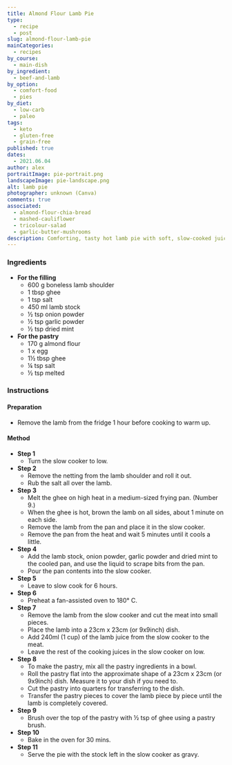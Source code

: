```yaml
---
title: Almond Flour Lamb Pie
type:
  - recipe
  - post
slug: almond-flour-lamb-pie
mainCategories:
  - recipes
by_course:
  - main-dish
by_ingredient:
  - beef-and-lamb
by_option:
  - comfort-food
  - pies
by_diet:
  - low-carb
  - paleo
tags:
  - keto
  - gluten-free
  - grain-free
published: true
dates:
  - 2021.06.04
author: alex
portraitImage: pie-portrait.png
landscapeImage: pie-landscape.png
alt: lamb pie
photographer: unknown (Canva)
comments: true
associated:
  - almond-flour-chia-bread
  - mashed-cauliflower
  - tricolour-salad
  - garlic-butter-mushrooms
description: Comforting, tasty hot lamb pie with soft, slow-cooked juicy meat inside and crusty, crumbly pastry outside smothered with a hearty gravy. The adults liked it.
---
```


<Ingredients>

### Ingredients

- **For the filling**
  - 600 g boneless lamb shoulder
  - 1 tbsp ghee
  - 1 tsp salt
  - 450 ml lamb stock
  - ½ tsp onion powder
  - ½ tsp garlic powder
  - ½ tsp dried mint
- **For the pastry**
  - 170 g almond flour
  - 1 x egg
  - 1½ tbsp ghee
  - ¼ tsp salt
  - ½ tsp melted

</Ingredients>

<Instructions>

### Instructions

#### Preparation

- Remove the lamb from the fridge 1 hour before cooking to warm up.

#### Method

- **Step 1**
  - Turn the slow cooker to low.
- **Step 2**
  - Remove the netting from the lamb shoulder and roll it out.
  - Rub the salt all over the lamb.
- **Step 3**
  - Melt the ghee on high heat in a medium-sized frying pan. (Number 9.)
  - When the ghee is hot, brown the lamb on all sides, about 1 minute on each side.
  - Remove the lamb from the pan and place it in the slow cooker.
  - Remove the pan from the heat and wait 5 minutes until it cools a little.
- **Step 4**
  - Add the lamb stock, onion powder, garlic powder and dried mint to the cooled pan, and use the liquid to scrape bits from the pan.
  - Pour the pan contents into the slow cooker.
- **Step 5**
  - Leave to slow cook for 6 hours.
- **Step 6**
  - Preheat a fan-assisted oven to 180° C.
- **Step 7**
  - Remove the lamb from the slow cooker and cut the meat into small pieces.
  - Place the lamb into a 23cm x 23cm (or 9x9inch) dish.
  - Add 240ml (1 cup) of the lamb juice from the slow cooker to the meat.
  - Leave the rest of the cooking juices in the slow cooker on low.
- **Step 8**
  - To make the pastry, mix all the pastry ingredients in a bowl.
  - Roll the pastry flat into the approximate shape of a 23cm x 23cm (or 9x9inch) dish. Measure it to your dish if you need to.
  - Cut the pastry into quarters for transferring to the dish.
  - Transfer the pastry pieces to cover the lamb piece by piece until the lamb is completely covered.
- **Step 9**
  - Brush over the top of the pastry with ½ tsp of ghee using a pastry brush.
- **Step 10**
  - Bake in the oven for 30 mins.
- **Step 11**
  - Serve the pie with the stock left in the slow cooker as gravy.

</Instructions>
